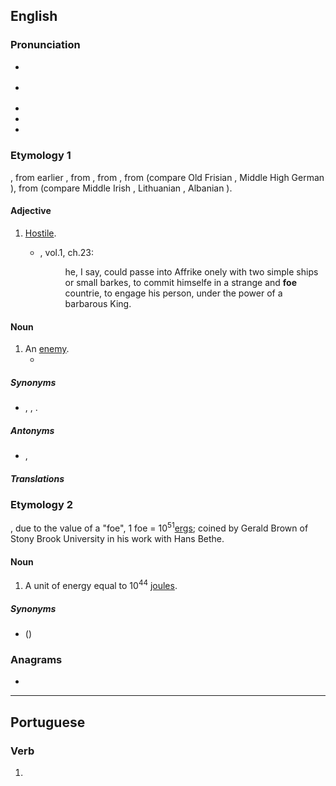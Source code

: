 {{also|FOE|FoE|föe|fo'e|fö}}
==English==

===Pronunciation===
* {{a|RP}} {{IPA|/fəʊ/|lang=en}}
* {{a|GenAm}} {{IPA|/foʊ/|lang=en}}
* {{audio|en-us-foe.ogg|Audio (US)|lang=en}}
* {{rhymes|əʊ|lang=en}}
* {{homophones|faux|lang=en}}

===Etymology 1===
{{etyl|enm|en}} {{m|enm|fo||foe; hostile}}, from earlier {{m|enm|ifo||foe}}, from {{etyl|ang|en}} {{m|ang|ġefāh||enemy}}, from {{m|ang|fāh||hostile}}, from {{etyl|gem-pro|en}} {{m|gem-pro|*faihaz}} (compare Old Frisian {{m|ofs|fāch||punishable}}, Middle High German {{m|gmh|gevēch||feuder}}), from {{etyl|ine-pro|en}} {{m|ine-pro|*peik/k̑-||to hate, be hostile}} (compare Middle Irish {{m|mga|óech||enemy, fiend}}, Lithuanian {{m|lt|pìktas||evil}}, Albanian {{m|sq|pis||dirty, scoundrel}}).

====Adjective====
{{en-adj}}

# {{lb|en|obsolete}} [[hostile|Hostile]].
#* {{RQ:Flr Mntgn Essays}}, vol.1, ch.23:
#*: he, I say, could passe into Affrike onely with two simple ships or small barkes, to commit himselfe in a strange and '''foe''' countrie, to engage his person, under the power of a barbarous King{{nb...}}.

====Noun====
{{en-noun}}

# An [[enemy]].
#* {{quote-magazine|date=2013-06-29|volume=407|issue=8842|page=55|magazine={{w|The Economist}}
|title=[http://www.economist.com/news/international/21580191-edward-snowdens-odyssey-leaves-america-nonplussed-and-its-allies-dismayed-russia-china Travels and travails]
|passage=Even without hovering drones, a lurking assassin, a thumping score and a denouement, the real-life story of Edward Snowden, a rogue spy on the run, could be straight out of the cinema. But, as with Hollywood, the subplots and exotic locations may distract from the real message: America’s discomfort and its '''foe'''s’ glee.}}

=====Synonyms=====
* {{sense|enemy}} {{l|en|adversary}}, {{l|en|enemy}}, {{l|en|opponent}}.

=====Antonyms=====
* {{sense|enemy}} {{l|en|ally}}, {{l|en|friend}}

=====Translations=====
{{trans-see|enemy}}

===Etymology 2===
{{acronym of|lang=en|[[fifty-one]] [[erg]]s}}, due to the value of a "foe", 1 foe = 10<sup>51</sup>[[erg]]s; coined by Gerald Brown of Stony Brook University in his work with Hans Bethe.

====Noun====
{{en-noun}}

# A unit of energy equal to 10<sup>44</sup> [[joule]]s.

=====Synonyms=====
* {{l|en|bethe}} ({{l|en|B}})

===Anagrams===
* {{l|en|EOF}}

----

==Portuguese==

===Verb===
{{pt-verb-form}}

# {{obsolete spelling of|foi|lang=pt}}